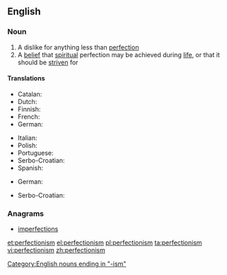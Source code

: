 ==English==

{{wikipedia}}

===Noun===
{{en-noun|-}}

# A dislike for anything less than [[perfection]]
# A [[belief]] that [[spiritual]] perfection may be achieved during [[life]], or that it should be [[strive]]n for

====Translations====
{{trans-top|a dislike for anything less than perfection}}
* Catalan: {{t-|ca|perfeccionisme|m}}
* Dutch: {{t-|nl|perfectionisme|n}}
* Finnish: {{t-|fi|perfektionismi}}
* French: {{t+|fr|perfectionnisme|m}}
* German: {{t+|de|Perfektionismus|m}}
{{trans-mid}}
* Italian: {{t-|it|perfezionismo|m}}
* Polish: {{t+|pl|perfekcjonizm|m}}
* Portuguese: {{t+|pt|perfeccionismo|m}}
* Serbo-Croatian: {{t|sh|perfekcionizam|m}}
* Spanish: {{t-|es|perfeccionismo|m}}
{{trans-bottom}}

{{trans-top|a belief that spiritual perfection may be achieved during life}}
* German: {{t+|de|Perfektionismus|m}}
{{trans-mid}}
* Serbo-Croatian: {{t|sh|perfekcionizam|m}}
{{trans-bottom}}

===Anagrams===
* [[imperfections#English|imperfections]]

[[Category:English nouns ending in "-ism"]]

[[et:perfectionism]]
[[el:perfectionism]]
[[pl:perfectionism]]
[[ta:perfectionism]]
[[vi:perfectionism]]
[[zh:perfectionism]]